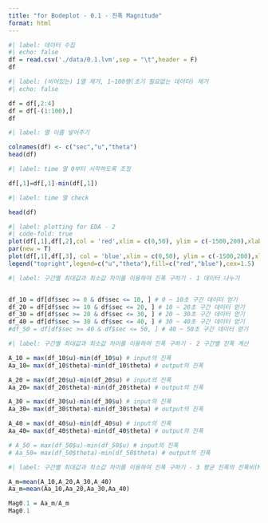 ```yaml
---
title: "for Bodeplot - 0.1 - 진폭 Magnitude"
format: html
---
```


```r
#| label: 데이터 수집
#| echo: false
df = read.csv('./data/0.1.lvm',sep = "\t",header = F)
df
```

```r
#| label: (비어있는) 1열 제거, 1~100행(초기 필요없는 데이터) 제거
#| echo: false

df = df[,2:4] 
df = df[-(1:100),]
df
```

```r
#| label: 열 이름 넣어주기

colnames(df) <- c("sec","u","theta")
head(df)
```

```r
#| label: time 열 0부터 시작하도록 조정

df[,1]=df[,1]-min(df[,1])
```
```r
#| label: time 열 check

head(df)
```

```r
#| label: plotting for EDA - 2
#| code-fold: true
plot(df[,1],df[,2],col = 'red',xlim = c(0,50), ylim = c(-1500,200),xlab = "sec",ylab = "location")
par(new = T)
plot(df[,1],df[,3], col = 'blue',xlim = c(0,50), ylim = c(-1500,200),xlab = "",ylab = "")
legend("topright",legend=c("u","theta"),fill=c("red","blue"),cex=1.5)
```

```r
#| label: 구간별 최대값과 최소값 차이를 이용하여 진폭 구하기 - 1 데이터 나누기


df_10 = df[df$sec >= 0 & df$sec <= 10, ] # 0 ~ 10초 구간 데이터 얻기
df_20 = df[df$sec >= 10 & df$sec <= 20, ] # 10 ~ 20초 구간 데이터 얻기
df_30 = df[df$sec >= 20 & df$sec <= 30, ] # 20 ~ 30초 구간 데이터 얻기
df_40 = df[df$sec >= 30 & df$sec <= 40, ] # 30 ~ 40초 구간 데이터 얻기
#df_50 = df[df$sec >= 40 & df$sec <= 50, ] # 40 ~ 50초 구간 데이터 얻기
```

```r
#| label: 구간별 최대값과 최소값 차이를 이용하여 진폭 구하기 - 2 구간별 진폭 계산

A_10 = max(df_10$u)-min(df_10$u) # input의 진폭
Aa_10= max(df_10$theta)-min(df_10$theta) # output의 진폭

A_20 = max(df_20$u)-min(df_20$u) # input의 진폭
Aa_20= max(df_20$theta)-min(df_20$theta) # output의 진폭

A_30 = max(df_30$u)-min(df_30$u) # input의 진폭
Aa_30= max(df_30$theta)-min(df_30$theta) # output의 진폭

A_40 = max(df_40$u)-min(df_40$u) # input의 진폭
Aa_40= max(df_40$theta)-min(df_40$theta) # output의 진폭

# A_50 = max(df_50$u)-min(df_50$u) # input의 진폭
# Aa_50= max(df_50$theta)-min(df_50$theta) # output의 진폭
```

```r
#| label: 구간별 최대값과 최소값 차이를 이용하여 진폭 구하기 - 3 평균 진폭의 진폭비(Magnitude) 계산

A_m=mean(A_10,A_20,A_30,A_40)
Aa_m=mean(Aa_10,Aa_20,Aa_30,Aa_40)

Mag0.1 = Aa_m/A_m
Mag0.1
```

